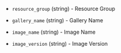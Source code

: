 <!-- Code generated from the comments of the SharedImageGalleryDestination struct in builder/azure/chroot/shared_image_gallery_destination.go; DO NOT EDIT MANUALLY -->

- `resource_group` (string) - Resource Group

- `gallery_name` (string) - Gallery Name

- `image_name` (string) - Image Name

- `image_version` (string) - Image Version

<!-- End of code generated from the comments of the SharedImageGalleryDestination struct in builder/azure/chroot/shared_image_gallery_destination.go; -->

